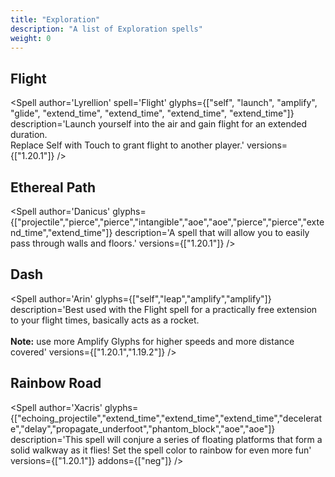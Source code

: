 ```yaml
---
title: "Exploration"
description: "A list of Exploration spells"
weight: 0
---
```



## Flight
<Spell
    author='Lyrellion'
    spell='Flight'
    glyphs={["self", "launch", "amplify", "glide", "extend_time", "extend_time", "extend_time", "extend_time"]}
    description='Launch yourself into the air and gain flight for an extended duration.<br/>Replace Self with Touch to grant flight to another player.'
    versions={["1.20.1"]}
/>

## Ethereal Path
<Spell
    author='Danicus'
    glyphs={["projectile","pierce","pierce","intangible","aoe","aoe","pierce","pierce","extend_time","extend_time"]}
    description='A spell that will allow you to easily pass through walls and floors.'
    versions={["1.20.1"]}
/>

## Dash
<Spell
    author='Arin'
    glyphs={["self","leap","amplify","amplify"]}
    description='Best used with the Flight spell for a practically free extension to your flight times, basically acts as a rocket.<br/><br/><b>Note:</b> use more Amplify Glyphs for higher speeds and more distance covered'
    versions={["1.20.1","1.19.2"]}
/>

## Rainbow Road
<Spell
    author='Xacris'
    glyphs={["echoing_projectile","extend_time","extend_time","extend_time","decelerate","delay","propagate_underfoot","phantom_block","aoe","aoe"]}
    description='This spell will conjure a series of floating platforms that form a solid walkway as it flies! Set the spell color to rainbow for even more fun'
    versions={["1.20.1"]}
    addons={["neg"]}
/>
